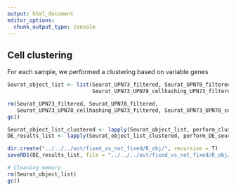 ```yaml
---
output: html_document
editor_options: 
  chunk_output_type: console
---
```


## Cell clustering

For each sample, we performed a clustering based on variable genes

```r
Seurat_object_list <- list(Seurat_UPN73_filtered, Seurat_UPN78_filtered,
                           Seurat_UPN73_UPN78_cellhashing_UPN73_filtered, Seurat_UPN73_UPN78_cellhashing_UPN78_filtered)
```

```r
rm(Seurat_UPN73_filtered, Seurat_UPN78_filtered,
   Seurat_UPN73_UPN78_cellhashing_UPN73_filtered, Seurat_UPN73_UPN78_cellhashing_UPN78_filtered)
gc()
```


```r
Seurat_object_list_clustered <- lapply(Seurat_object_list, perform_clustering_seurat)
DE_results_list <- lapply(Seurat_object_list_clustered, perform_DE_seurat)
```

```r
dir.create("../../../out/fixed_vs_not_fixed/R_obj/", recursive = T)
saveRDS(DE_results_list, file = "../../../out/fixed_vs_not_fixed/R_obj/DE_results_list.rds")
```

```r
# Cleaning memory
rm(Seurat_object_list)
gc()
```